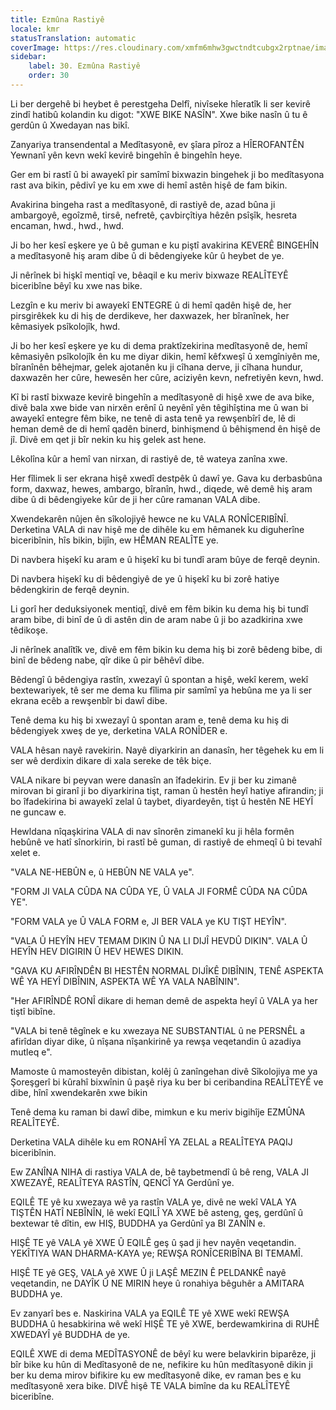 ```yaml
---
title: Ezmûna Rastiyê
locale: kmr
statusTranslation: automatic
coverImage: https://res.cloudinary.com/xmfm6mhw3gwctndtcubgx2rptnae/image/upload/v1740337243/small_cover_educacion_fundamental_a051170f1c.webp
sidebar:
    label: 30. Ezmûna Rastiyê
    order: 30
---
```

Li ber dergehê bi heybet ê perestgeha Delfî, nivîseke hîeratîk li ser kevirê zindî hatibû kolandin ku digot: "XWE BIKE NASÎN". Xwe bike nasîn û tu ê gerdûn û Xwedayan nas bikî.

Zanyariya transendental a Medîtasyonê, ev şîara pîroz a HÎEROFANTÊN Yewnanî yên kevn wekî kevirê bingehîn ê bingehîn heye.

Ger em bi rastî û bi awayekî pir samîmî bixwazin bingehek ji bo medîtasyona rast ava bikin, pêdivî ye ku em xwe di hemî astên hişê de fam bikin.

Avakirina bingeha rast a medîtasyonê, di rastiyê de, azad bûna ji ambargoyê, egoîzmê, tirsê, nefretê, çavbirçîtiya hêzên psîşîk, hesreta encaman, hwd., hwd., hwd.

Ji bo her kesî eşkere ye û bê guman e ku piştî avakirina KEVERÊ BINGEHÎN a medîtasyonê hiş aram dibe û di bêdengiyeke kûr û heybet de ye.

Ji nêrînek bi hişkî mentiqî ve, bêaqil e ku meriv bixwaze REALÎTEYÊ biceribîne bêyî ku xwe nas bike.

Lezgîn e ku meriv bi awayekî ENTEGRE û di hemî qadên hişê de, her pirsgirêkek ku di hiş de derdikeve, her daxwazek, her bîranînek, her kêmasiyek psîkolojîk, hwd.

Ji bo her kesî eşkere ye ku di dema praktîzekirina medîtasyonê de, hemî kêmasiyên psîkolojîk ên ku me diyar dikin, hemî kêfxweşî û xemgîniyên me, bîranînên bêhejmar, gelek ajotanên ku ji cîhana derve, ji cîhana hundur, daxwazên her cûre, hewesên her cûre, aciziyên kevn, nefretiyên kevn, hwd.

Kî bi rastî bixwaze kevirê bingehîn a medîtasyonê di hişê xwe de ava bike, divê bala xwe bide van nirxên erênî û neyênî yên têgihîştina me û wan bi awayekî entegre fêm bike, ne tenê di asta tenê ya rewşenbîrî de, lê di heman demê de di hemî qadên binerd, binhişmend û bêhişmend ên hişê de jî. Divê em qet ji bîr nekin ku hiş gelek ast hene.

Lêkolîna kûr a hemî van nirxan, di rastiyê de, tê wateya zanîna xwe.

Her fîlimek li ser ekrana hişê xwedî destpêk û dawî ye. Gava ku derbasbûna form, daxwaz, hewes, ambargo, bîranîn, hwd., diqede, wê demê hiş aram dibe û di bêdengiyeke kûr de ji her cûre ramanan VALA dibe.

Xwendekarên nûjen ên sîkolojiyê hewce ne ku VALA RONÎCERIBÎNÎ. Derketina VALA di nav hişê me de dihêle ku em hêmanek ku diguherîne biceribînin, hîs bikin, bijîn, ew HÊMAN REALÎTE ye.

Di navbera hişekî ku aram e û hişekî ku bi tundî aram bûye de ferqê deynin.

Di navbera hişekî ku di bêdengiyê de ye û hişekî ku bi zorê hatiye bêdengkirin de ferqê deynin.

Li gorî her deduksiyonek mentiqî, divê em fêm bikin ku dema hiş bi tundî aram bibe, di binî de û di astên din de aram nabe û ji bo azadkirina xwe têdikoşe.

Ji nêrînek analîtîk ve, divê em fêm bikin ku dema hiş bi zorê bêdeng bibe, di binî de bêdeng nabe, qîr dike û pir bêhêvî dibe.

Bêdengî û bêdengiya rastîn, xwezayî û spontan a hişê, wekî kerem, wekî bextewariyek, tê ser me dema ku fîlima pir samîmî ya hebûna me ya li ser ekrana ecêb a rewşenbîr bi dawî dibe.

Tenê dema ku hiş bi xwezayî û spontan aram e, tenê dema ku hiş di bêdengiyek xweş de ye, derketina VALA RONÎDER e.

VALA hêsan nayê ravekirin. Nayê diyarkirin an danasîn, her têgehek ku em li ser wê derdixin dikare di xala sereke de têk biçe.

VALA nikare bi peyvan were danasîn an îfadekirin. Ev ji ber ku zimanê mirovan bi giranî ji bo diyarkirina tişt, raman û hestên heyî hatiye afirandin; ji bo îfadekirina bi awayekî zelal û taybet, diyardeyên, tişt û hestên NE HEYÎ ne guncaw e.

Hewldana nîqaşkirina VALA di nav sînorên zimanekî ku ji hêla formên hebûnê ve hatî sînorkirin, bi rastî bê guman, di rastiyê de ehmeqî û bi tevahî xelet e.

"VALA NE-HEBÛN e, û HEBÛN NE VALA ye".

"FORM JI VALA CÛDA NA CÛDA YE, Û VALA JI FORMÊ CÛDA NA CÛDA YE".

"FORM VALA ye Û VALA FORM e, JI BER VALA ye KU TIŞT HEYÎN".

"VALA Û HEYÎN HEV TEMAM DIKIN Û NA LI DIJÎ HEVDÛ DIKIN". VALA Û HEYÎN HEV DIGIRIN Û HEV HEWES DIKIN.

"GAVA KU AFIRÎNDÊN BI HESTÊN NORMAL DIJÎKÊ DIBÎNIN, TENÊ ASPEKTA WÊ YA HEYÎ DIBÎNIN, ASPEKTA WÊ YA VALA NABÎNIN".

"Her AFIRÎNDÊ RONÎ dikare di heman demê de aspekta heyî û VALA ya her tiştî bibîne.

"VALA bi tenê têgînek e ku xwezaya NE SUBSTANTIAL û ne PERSNÊL a afirîdan diyar dike, û nîşana nîşankirinê ya rewşa veqetandin û azadiya mutleq e".

Mamoste û mamosteyên dibistan, kolêj û zanîngehan divê Sîkolojiya me ya Şoreşgerî bi kûrahî bixwînin û paşê riya ku ber bi ceribandina REALÎTEYÊ ve dibe, hînî xwendekarên xwe bikin

Tenê dema ku raman bi dawî dibe, mimkun e ku meriv bigihîje EZMÛNA REALÎTEYÊ.

Derketina VALA dihêle ku em RONAHÎ YA ZELAL a REALÎTEYA PAQIJ biceribînin.

Ew ZANÎNA NIHA di rastiya VALA de, bê taybetmendî û bê reng, VALA JI XWEZAYÊ, REALÎTEYA RASTÎN, QENCÎ YA Gerdûnî ye.

EQILÊ TE yê ku xwezaya wê ya rastîn VALA ye, divê ne wekî VALA YA TIŞTÊN HATÎ NEBÎNÎN, lê wekî EQILÎ YA XWE bê asteng, geş, gerdûnî û bextewar tê dîtin, ew HIŞ, BUDDHA ya Gerdûnî ya BI ZANÎN e.

HIŞÊ TE yê VALA yê XWE Û EQILÊ geş û şad ji hev nayên veqetandin. YEKÎTIYA WAN DHARMA-KAYA ye; REWŞA RONÎCERIBÎNA BI TEMAMÎ.

HIŞÊ TE yê GEŞ, VALA yê XWE Û ji LAŞÊ MEZIN Ê PELDANKÊ nayê veqetandin, ne DAYÎK Û NE MIRIN heye û ronahiya bêguhêr a AMITARA BUDDHA ye.

Ev zanyarî bes e. Naskirina VALA ya EQILÊ TE yê XWE wekî REWŞA BUDDHA û hesabkirina wê wekî HIŞÊ TE yê XWE, berdewamkirina di RUHÊ XWEDAYÎ yê BUDDHA de ye.

EQILÊ XWE di dema MEDÎTASYONÊ de bêyî ku were belavkirin biparêze, ji bîr bike ku hûn di Medîtasyonê de ne, nefikire ku hûn medîtasyonê dikin ji ber ku dema mirov bifikire ku ew medîtasyonê dike, ev raman bes e ku medîtasyonê xera bike. DIVÊ hişê TE VALA bimîne da ku REALÎTEYÊ biceribîne.

